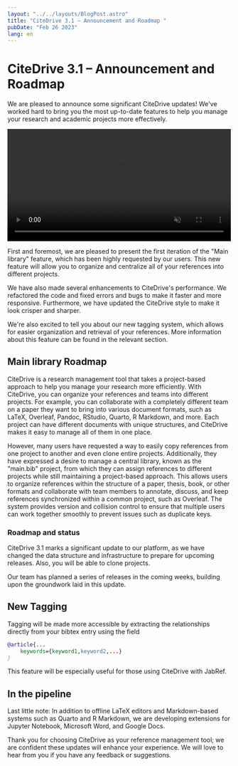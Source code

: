 ```yaml
---
layout: "../../layouts/BlogPost.astro"
title: "CiteDrive 3.1 – Announcement and Roadmap "
pubDate: "Feb 26 2023"
lang: en
---
```



# CiteDrive 3.1 – Announcement and Roadmap 

  

We are pleased to announce some significant CiteDrive updates! We've worked hard to bring you the most up-to-date features to help you manage your research and academic projects more effectively.

<video muted="" autoplay="" loop="" width="99.9%">
<source src="/assets/citedrive_tagging_biblatex.mp4"></source>
</video>

First and foremost, we are pleased to present the first iteration of the "Main library" feature, which has been highly requested by our users. This new feature will allow you to organize and centralize all of your references into different projects.

We have also made several enhancements to CiteDrive's performance. We refactored the code and fixed errors and bugs to make it faster and more responsive. Furthermore, we have updated the CiteDrive style to make it look crisper and sharper.

We're also excited to tell you about our new tagging system, which allows for easier organization and retrieval of your references. More information about this feature can be found in the relevant section.


## Main library Roadmap

  
CiteDrive is a research management tool that takes a project-based approach to help you manage your research more efficiently. With CiteDrive, you can organize your references and teams into different projects. For example, you can collaborate with a completely different team on a paper they want to bring into various document formats, such as LaTeX, Overleaf, Pandoc, RStudio, Quarto, R Markdown, and more. Each project can have different documents with unique structures, and CiteDrive makes it easy to manage all of them in one place.


However, many users have requested a way to easily copy references from one project to another and even clone entire projects. Additionally, they have expressed a desire to manage a central library, known as the "main.bib" project, from which they can assign references to different projects while still maintaining a project-based approach. This allows users to organize references within the structure of a paper, thesis, book, or other formats and collaborate with team members to annotate, discuss, and keep references synchronized within a common project, such as Overleaf. The system provides version and collision control to ensure that multiple users can work together smoothly to prevent issues such as duplicate keys.


### Roadmap and status

CiteDrive 3.1 marks a significant update to our platform, as we have changed the data structure and infrastructure to prepare for upcoming releases. Also, you will be able to clone projects.

Our team has planned a series of releases in the coming weeks, building upon the groundwork laid in this update.

## New Tagging

Tagging will be made more accessible by extracting the relationships directly from your bibtex entry using the field 
```bibtex 
@article{...
	keywords={keyword1,keyword2,...}
}
```



This feature will be especially useful for those using CiteDrive with JabRef. 

## In the pipeline

Last little note: In addition to offline LaTeX editors and Markdown-based systems such as Quarto and R Markdown, we are developing extensions for Jupyter Notebook, Microsoft Word, and Google Docs.

Thank you for choosing CiteDrive as your reference management tool; we are confident these updates will enhance your experience. We will love to hear from you if you have any feedback or suggestions.